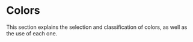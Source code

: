
<Meta title="Tokens/Colors" />

# Colors

This section explains the selection and classification of colors, as well as the use of each one.

<ColorsGrid />